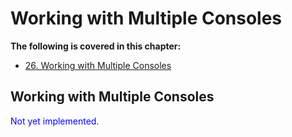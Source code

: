 # Working with Multiple Consoles


**The following is covered in this chapter:**

- [26. Working with Multiple Consoles](https://vibemanual.compulite.com/working-with-multiple-consoles.html#working-with-multiple-consoles-1)


## Working with Multiple Consoles

<span style="color:blue">Not yet implemented</span>.


